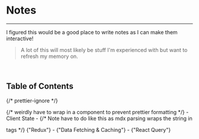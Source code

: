 
<Meta name="Notes/Overview" title="Notes/Overview" />

# Notes

<hr />

I figured this would be a good place to write notes as I can make them interactive!

> A lot of this will most likely be stuff I'm experienced with but want to refresh my memory on.

<br />

## Table of Contents

{/* prettier-ignore */}
<div>
{/* weirdly have to wrap in a component to prevent prettier formatting */}
  - Client State
    - <LinkTo title="Notes/Client State/Redux" name="Notes/Client State/Redux">
        {/* Note have to do like this as mdx parsing wraps the string in <p> tags */}
        {"Redux"}
      </LinkTo>
  - <LinkTo
        title="Notes/Data Fetching & Caching/Introduction"
        name="Notes/Data Fetching & Caching/Introduction"
      >
        {"Data Fetching & Caching"}
      </LinkTo>
    - <LinkTo
        title="Notes/Data Fetching & Caching/React Query"
        name="Notes/Data Fetching & Caching/React Query"
      >
        {"React Query"}
      </LinkTo>
</div>
